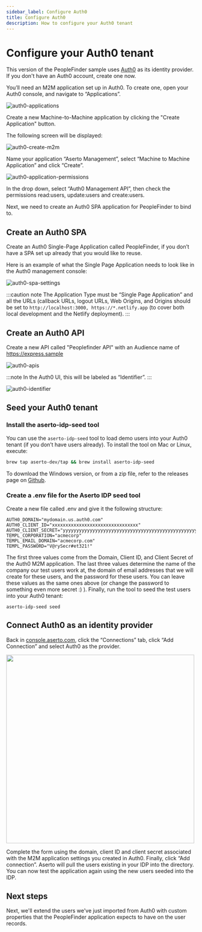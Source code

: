 ```yaml
---
sidebar_label: Configure Auth0
title: Configure Auth0
description: How to configure your Auth0 tenant
---
```


# Configure your Auth0 tenant

This version of the PeopleFinder sample uses [Auth0](https://www.auth0.com) as its identity provider. If you don't have
an Auth0 account, create one now.

You’ll need an M2M application set up in Auth0. To create one, open your Auth0 console, and navigate to “Applications”.

![auth0-applications](/getting-started/auth0-applications.png)

Create a new Machine-to-Machine application by clicking the "Create Application" button.

The following screen will be displayed:

![auth0-create-m2m](/getting-started/auth0-create-m2m.png)

Name your application “Aserto Management”, select “Machine to Machine Application” and click “Create”.

![auth0-application-permissions](/getting-started/auth0-application-permissions.png)

In the drop down, select “Auth0 Management API”, then check the permissions read:users, update:users and create:users.

Next, we need to create an Auth0 SPA application for PeopleFinder to bind to.

## Create an Auth0 SPA

Create an Auth0 Single-Page Application called PeopleFinder, if you don’t have a SPA set up already that you would like to reuse.

Here is an example of what the Single Page Application needs to look like in the Auth0 management console:

![auth0-spa-settings](/getting-started/auth0-spa-settings.png)

:::caution note
The Application Type must be “Single Page Application” and all the URLs (callback URLs, logout URLs, Web Origins, and Origins should be set to `http://localhost:3000, https://*.netlify.app` (to cover both local development and the Netlify deployment).
:::

## Create an Auth0 API

Create a new API called "Peoplefinder API" with an Audience name of https://express.sample

![auth0-apis](/getting-started/auth0-apis.png)

:::note
In the Auth0 UI, this will be labeled as “Identifier”.
:::

![auth0-identifier](/getting-started/auth0-identifier.png)

## Seed your Auth0 tenant

### Install the aserto-idp-seed tool

You can use the `aserto-idp-seed` tool to load demo users into your Auth0 tenant (if you don’t have users already). To install the tool on Mac or Linux, execute:

```bash
brew tap aserto-dev/tap && brew install aserto-idp-seed
```

To download the Windows version, or from a zip file, refer to the releases page on [Github](https://github.com/aserto-dev/aserto-idp-seed/releases).

### Create a .env file for the Aserto IDP seed tool

Create a new file called .env and give it the following structure:

```
AUTH0_DOMAIN="mydomain.us.auth0.com"
AUTH0_CLIENT_ID="xxxxxxxxxxxxxxxxxxxxxxxxxxxxxxxx"
AUTH0_CLIENT_SECRET="yyyyyyyyyyyyyyyyyyyyyyyyyyyyyyyyyyyyyyyyyyyyyyyyyyyyyyy"
TEMPL_CORPORATION="acmecorp"
TEMPL_EMAIL_DOMAIN="acmecorp.com"
TEMPL_PASSWORD="V@rySecr#et321!"
```

The first three values come from the Domain, Client ID, and Client Secret of the Auth0 M2M application.
The last three values determine the name of the company our test users work at, the domain of email addresses that we will create for these users, and the password for these users. You can leave these values as the same ones above (or change the password to something even more secret :) ).
Finally, run the tool to seed the test users into your Auth0 tenant:

```
aserto-idp-seed seed
```

## Connect Auth0 as an identity provider

Back in [console.aserto.com](https://console.aserto.com), click the “Connections” tab, click “Add Connection” and select Auth0 as the provider.

[<img src="/getting-started/add-connection-auth0.png" width="500" />](/getting-started/add-connection-auth0.png)

Complete the form using the domain, client ID and client secret associated with the M2M application settings you created in Auth0. Finally, click “Add connection”. Aserto will pull the users existing in your IDP into the directory. You can now test the application again using the new users seeded into the IDP.

## Next steps

Next, we'll extend the users we've just imported from Auth0 with custom properties that
the PeopleFinder application expects to have on the user records.
